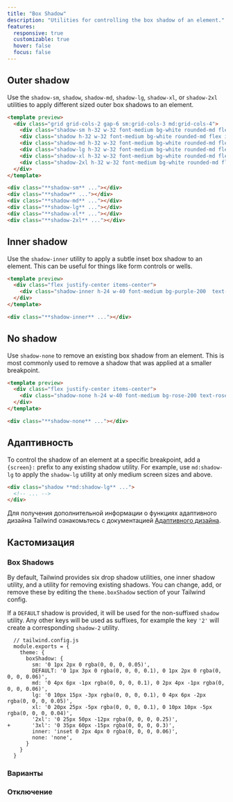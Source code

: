 ```yaml
---
title: "Box Shadow"
description: "Utilities for controlling the box shadow of an element."
features:
  responsive: true
  customizable: true
  hover: false
  focus: false
---
```




## Outer shadow

Use the `shadow-sm`, `shadow`, `shadow-md`, `shadow-lg`, `shadow-xl`, or `shadow-2xl` utilities to apply different sized outer box shadows to an element.

```html indigo
<template preview>
  <div class="grid grid-cols-2 gap-6 sm:grid-cols-3 md:grid-cols-4">
    <div class="shadow-sm h-32 w-32 font-medium bg-white rounded-md flex items-center justify-center">.shadow-sm</div>
    <div class="shadow h-32 w-32 font-medium bg-white rounded-md flex items-center justify-center">.shadow</div>
    <div class="shadow-md h-32 w-32 font-medium bg-white rounded-md flex items-center justify-center">.shadow-md</div>
    <div class="shadow-lg h-32 w-32 font-medium bg-white rounded-md flex items-center justify-center">.shadow-lg</div>
    <div class="shadow-xl h-32 w-32 font-medium bg-white rounded-md flex items-center justify-center">.shadow-xl</div>
    <div class="shadow-2xl h-32 w-32 font-medium bg-white rounded-md flex items-center justify-center">.shadow-2xl</div>
  </div>
</template>

<div class="**shadow-sm** ..."></div>
<div class="**shadow** ..."></div>
<div class="**shadow-md** ..."></div>
<div class="**shadow-lg** ..."></div>
<div class="**shadow-xl** ..."></div>
<div class="**shadow-2xl** ..."></div>
```

## Inner shadow

Use the `shadow-inner` utility to apply a subtle inset box shadow to an element. This can be useful for things like form controls or wells.

```html purple
<template preview>
  <div class="flex justify-center items-center">
    <div class="shadow-inner h-24 w-40 font-medium bg-purple-200  text-purple-500 rounded-md flex items-center justify-center">.shadow-inner</div>
  </div>
</template>

<div class="**shadow-inner** ..."></div>
```

## No shadow

Use `shadow-none` to remove an existing box shadow from an element. This is most commonly used to remove a shadow that was applied at a smaller breakpoint.

```html rose
<template preview>
  <div class="flex justify-center items-center">
    <div class="shadow-none h-24 w-40 font-medium bg-rose-200 text-rose-500 rounded-md flex items-center justify-center">.shadow-none</div>
  </div>
</template>

<div class="**shadow-none** ..."></div>
```

## Адаптивность

To control the shadow of an element at a specific breakpoint, add a `{screen}:` prefix to any existing shadow utility. For example, use `md:shadow-lg` to apply the `shadow-lg` utility at only medium screen sizes and above.

```html
<div class="shadow **md:shadow-lg** ...">
  <!-- ... -->
</div>
```

Для получения дополнительной информации о функциях адаптивного дизайна Tailwind ознакомьтесь с документацией [Адаптивного дизайна](/docs/responsive-design).

## Кастомизация

### Box Shadows

By default, Tailwind provides six drop shadow utilities, one inner shadow utility, and a utility for removing existing shadows. You can change, add, or remove these by editing the `theme.boxShadow` section of your Tailwind config.

If a `DEFAULT` shadow is provided, it will be used for the non-suffixed `shadow` utility. Any other keys will be used as suffixes, for example the key `'2'` will create a corresponding `shadow-2` utility.

```diff-js
  // tailwind.config.js
  module.exports = {
    theme: {
      boxShadow: {
        sm: '0 1px 2px 0 rgba(0, 0, 0, 0.05)',
        DEFAULT: '0 1px 3px 0 rgba(0, 0, 0, 0.1), 0 1px 2px 0 rgba(0, 0, 0, 0.06)',
        md: '0 4px 6px -1px rgba(0, 0, 0, 0.1), 0 2px 4px -1px rgba(0, 0, 0, 0.06)',
        lg: '0 10px 15px -3px rgba(0, 0, 0, 0.1), 0 4px 6px -2px rgba(0, 0, 0, 0.05)',
        xl: '0 20px 25px -5px rgba(0, 0, 0, 0.1), 0 10px 10px -5px rgba(0, 0, 0, 0.04)',
        '2xl': '0 25px 50px -12px rgba(0, 0, 0, 0.25)',
+       '3xl': '0 35px 60px -15px rgba(0, 0, 0, 0.3)',
        inner: 'inset 0 2px 4px 0 rgba(0, 0, 0, 0.06)',
        none: 'none',
      }
    }
  }
```

### Варианты

<Variants plugin="boxShadow" />

### Отключение

<Disabling plugin="boxShadow" />
